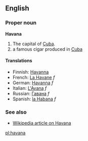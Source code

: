 ==English==
===Proper noun===
'''Havana'''

#The capital of [[Cuba]].
#a famous cigar produced in [[Cuba]]

====Translations====
*Finnish: [[Havanna]]
*French: [[La Havane]] ''f''
*German: [[Havanna]] ''f''
*Italian: [[L'Avana]] ''f''
*Russian: [[Гавана]] ''f''
*Spanish: [[la Habana]] ''f''

===See also===
*[[w:Havana|Wikipedia article on Havana]]

[[pl:havana]]